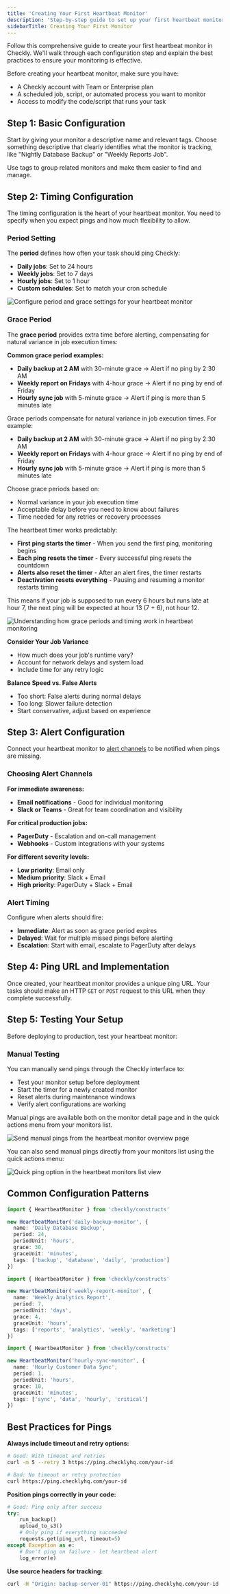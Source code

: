 ```yaml
---
title: 'Creating Your First Heartbeat Monitor'
description: 'Step-by-step guide to set up your first heartbeat monitor in Checkly. Learn about configuration, timing, alerts, and best practices.'
sidebarTitle: Creating Your First Monitor
---
```


Follow this comprehensive guide to create your first heartbeat monitor in Checkly. We'll walk through each configuration step and explain the best practices to ensure your monitoring is effective.

<Accordion title="Prerequisites">
Before creating your heartbeat monitor, make sure you have:

- A Checkly account with Team or Enterprise plan
- A scheduled job, script, or automated process you want to monitor
- Access to modify the code/script that runs your task
</Accordion>


## Step 1: Basic Configuration

Start by giving your monitor a descriptive name and relevant tags. Choose something descriptive that clearly identifies what the monitor is tracking, like "Nightly Database Backup" or "Weekly Reports Job".

Use tags to group related monitors and make them easier to find and manage.

## Step 2: Timing Configuration

The timing configuration is the heart of your heartbeat monitor. You need to specify when you expect pings and how much flexibility to allow.

### Period Setting

The **period** defines how often your task should ping Checkly:

- **Daily jobs**: Set to 24 hours
- **Weekly jobs**: Set to 7 days
- **Hourly jobs**: Set to 1 hour
- **Custom schedules**: Set to match your cron schedule

![Configure period and grace settings for your heartbeat monitor](/images/heartbeat-monitors/getting-started-period-and-grace.png)

### Grace Period

The **grace period** provides extra time before alerting, compensating for natural variance in job execution times:

**Common grace period examples:**
- **Daily backup at 2 AM** with 30-minute grace → Alert if no ping by 2:30 AM
- **Weekly report on Fridays** with 4-hour grace → Alert if no ping by end of Friday
- **Hourly sync job** with 5-minute grace → Alert if ping is more than 5 minutes late


<Accordion title="Understanding Grace Periods">
Grace periods compensate for natural variance in job execution times. For example:

- **Daily backup at 2 AM** with 30-minute grace → Alert if no ping by 2:30 AM
- **Weekly report on Fridays** with 4-hour grace → Alert if no ping by end of Friday
- **Hourly sync job** with 5-minute grace → Alert if ping is more than 5 minutes late

Choose grace periods based on:
- Normal variance in your job execution time
- Acceptable delay before you need to know about failures
- Time needed for any retries or recovery processes
</Accordion>

<Accordion title="Timer Behavior">
The heartbeat timer works predictably:

- **First ping starts the timer** - When you send the first ping, monitoring begins
- **Each ping resets the timer** - Every successful ping resets the countdown
- **Alerts also reset the timer** - After an alert fires, the timer restarts
- **Deactivation resets everything** - Pausing and resuming a monitor restarts timing

This means if your job is supposed to run every 6 hours but runs late at hour 7, the next ping will be expected at hour 13 (7 + 6), not hour 12.

![Understanding how grace periods and timing work in heartbeat monitoring](/images/heartbeat-monitors/heartbeats-grace.jpg)
</Accordion>

<Accordion title="How to Choose the Right Grace Period">

**Consider Your Job Variance**
- How much does your job's runtime vary?
- Account for network delays and system load
- Include time for any retry logic


**Balance Speed vs. False Alerts**
- Too short: False alerts during normal delays
- Too long: Slower failure detection
- Start conservative, adjust based on experience

</Accordion>

## Step 3: Alert Configuration

Connect your heartbeat monitor to [alert channels](/communicate/alerts/) to be notified when pings are missing.

### Choosing Alert Channels

**For immediate awareness:**
- **Email notifications** - Good for individual monitoring
- **Slack or Teams** - Great for team coordination and visibility

**For critical production jobs:**
- **PagerDuty** - Escalation and on-call management
- **Webhooks** - Custom integrations with your systems

**For different severity levels:**
- **Low priority**: Email only
- **Medium priority**: Slack + Email
- **High priority**: PagerDuty + Slack + Email

### Alert Timing

Configure when alerts should fire:

- **Immediate**: Alert as soon as grace period expires
- **Delayed**: Wait for multiple missed pings before alerting
- **Escalation**: Start with email, escalate to PagerDuty after delays

## Step 4: Ping URL and Implementation

Once created, your heartbeat monitor provides a unique ping URL. Your tasks should make an HTTP `GET` or `POST` request to this URL when they complete successfully.


## Step 5: Testing Your Setup

Before deploying to production, test your heartbeat monitor:

### Manual Testing

You can manually send pings through the Checkly interface to:

- Test your monitor setup before deployment
- Start the timer for a newly created monitor
- Reset alerts during maintenance windows
- Verify alert configurations are working

Manual pings are available both on the monitor detail page and in the quick actions menu from your monitors list.

![Send manual pings from the heartbeat monitor overview page](/images/heartbeat-monitors/heartbeat-ping-overview-page.png)

You can also send manual pings directly from your monitors list using the quick actions menu:

![Quick ping option in the heartbeat monitors list view](/images/heartbeat-monitors/heartbeat-ping-quick-menu.png)


## Common Configuration Patterns

<Tabs>
<Tab title="Daily Backup Job">

```typescript
import { HeartbeatMonitor } from 'checkly/constructs'

new HeartbeatMonitor('daily-backup-monitor', {
  name: 'Daily Database Backup',
  period: 24,
  periodUnit: 'hours',
  grace: 30,
  graceUnit: 'minutes',
  tags: ['backup', 'database', 'daily', 'production']
})
```

</Tab>
<Tab title="Weekly Report Generation">

```typescript
import { HeartbeatMonitor } from 'checkly/constructs'

new HeartbeatMonitor('weekly-report-monitor', {
  name: 'Weekly Analytics Report',
  period: 7,
  periodUnit: 'days',
  grace: 4,
  graceUnit: 'hours',
  tags: ['reports', 'analytics', 'weekly', 'marketing']
})
```

</Tab>
<Tab title="Hourly Data Sync">

```typescript
import { HeartbeatMonitor } from 'checkly/constructs'

new HeartbeatMonitor('hourly-sync-monitor', {
  name: 'Hourly Customer Data Sync',
  period: 1,
  periodUnit: 'hours',
  grace: 10,
  graceUnit: 'minutes',
  tags: ['sync', 'data', 'hourly', 'critical']
})
```

</Tab>
</Tabs>

## Best Practices for Pings

**Always include timeout and retry options:**
```bash
# Good: With timeout and retries
curl -m 5 --retry 3 https://ping.checklyhq.com/your-id

# Bad: No timeout or retry protection
curl https://ping.checklyhq.com/your-id
```

**Position pings correctly in your code:**
```python
# Good: Ping only after success
try:
    run_backup()
    upload_to_s3()
    # Only ping if everything succeeded
    requests.get(ping_url, timeout=5)
except Exception as e:
    # Don't ping on failure - let heartbeat alert
    log_error(e)
```

**Use source headers for tracking:**
```bash 
curl -H "Origin: backup-server-01" https://ping.checklyhq.com/your-id
```


